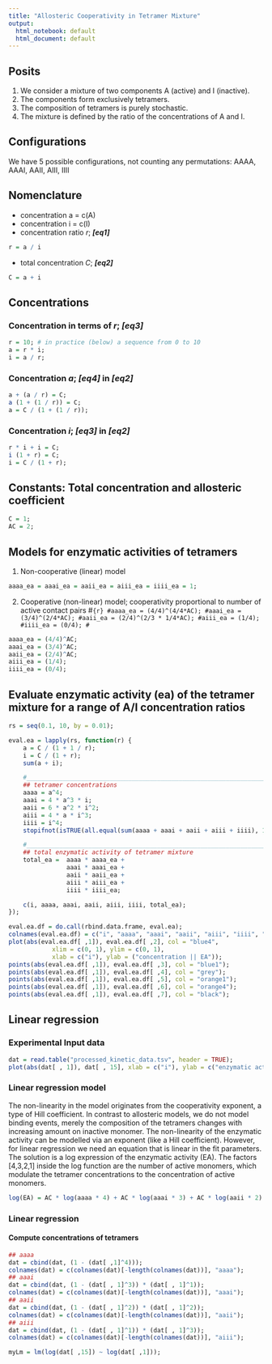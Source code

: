 ```yaml
---
title: "Allosteric Cooperativity in Tetramer Mixture"
output:
  html_notebook: default
  html_document: default
---
```


## Posits
1. We consider a mixture of two components A (active) and I (inactive).
2. The components form exclusively tetramers.
3. The composition of tetramers is purely stochastic.
4. The mixture is defined by the ratio of the concentrations of A and I.


## Configurations
We have 5 possible configurations, not counting any permutations:
AAAA, AAAI, AAII, AIII, IIII


## Nomenclature
* concentration a = c(A)
* concentration i = c(I)
* concentration ratio *r*; ***[eq1]***
```r
r = a / i
```
* total concentration *C*; ***[eq2]***
```r
C = a + i
```


## Concentrations
### Concentration in terms of *r*; ***[eq3]***
```r
r = 10; # in practice (below) a sequence from 0 to 10
a = r * i;
i = a / r;
```

### Concentration *a*; ***[eq4]*** in ***[eq2]***
```r
a + (a / r) = C;
a (1 + (1 / r)) = C;
a = C / (1 + (1 / r));
```

### Concentration *i*; ***[eq3]*** in ***[eq2]***
```r
r * i + i = C;
i (1 + r) = C;
i = C / (1 + r);
```


## Constants: Total concentration and allosteric coefficient
```r
C = 1;
AC = 2;
```


## Models for enzymatic activities of tetramers
1. Non-cooperative (linear) model
```r
aaaa_ea = aaai_ea = aaii_ea = aiii_ea = iiii_ea = 1;
```

2. Cooperative (non-linear) model; cooperativity proportional to number of active contact pairs
#```{r}
#aaaa_ea = (4/4)^(4/4*AC);
#aaai_ea = (3/4)^(2/4*AC);
#aaii_ea = (2/4)^(2/3 * 1/4*AC);
#aiii_ea = (1/4);
#iiii_ea = (0/4);
#```

```r
aaaa_ea = (4/4)^AC;
aaai_ea = (3/4)^AC;
aaii_ea = (2/4)^AC;
aiii_ea = (1/4);
iiii_ea = (0/4);
```


## Evaluate enzymatic activity (ea) of the tetramer mixture for a range of A/I concentration ratios
```r
rs = seq(0.1, 10, by = 0.01);

eval.ea = lapply(rs, function(r) {
    a = C / (1 + 1 / r);
    i = C / (1 + r);
    sum(a + i);

    #_______________________________________________________________________________
    ## tetramer concentrations
    aaaa = a^4;
    aaai = 4 * a^3 * i;
    aaii = 6 * a^2 * i^2;
    aiii = 4 * a * i^3;
    iiii = i^4;
    stopifnot(isTRUE(all.equal(sum(aaaa + aaai + aaii + aiii + iiii), 1)));

    #_______________________________________________________________________________
    ## total enzymatic activity of tetramer mixture
    total_ea =  aaaa * aaaa_ea +
                aaai * aaai_ea +
                aaii * aaii_ea +
                aiii * aiii_ea +
                iiii * iiii_ea;

    c(i, aaaa, aaai, aaii, aiii, iiii, total_ea);
});

eval.ea.df = do.call(rbind.data.frame, eval.ea);
colnames(eval.ea.df) = c("i", "aaaa", "aaai", "aaii", "aiii", "iiii", "total_ea");
plot(abs(eval.ea.df[ ,1]), eval.ea.df[ ,2], col = "blue4",
            xlim = c(0, 1), ylim = c(0, 1),
            xlab = c("i"), ylab = ("concentration || EA"));
points(abs(eval.ea.df[ ,1]), eval.ea.df[ ,3], col = "blue1");
points(abs(eval.ea.df[ ,1]), eval.ea.df[ ,4], col = "grey");
points(abs(eval.ea.df[ ,1]), eval.ea.df[ ,5], col = "orange1");
points(abs(eval.ea.df[ ,1]), eval.ea.df[ ,6], col = "orange4");
points(abs(eval.ea.df[ ,1]), eval.ea.df[ ,7], col = "black");
```


## Linear regression
### Experimental Input data
```r
dat = read.table("processed_kinetic_data.tsv", header = TRUE);
plot(abs(dat[ , 1]), dat[ , 15], xlab = c("i"), ylab = c("enzymatic activity"));
```

### Linear regression model
The non-linearity in the model originates from the cooperativity exponent, a type of Hill coefficient.
In contrast to allosteric models, we do not model binding events, merely the composition of the tetramers changes
with increasing amount on inactive monomer. The non-linearity of the enzymatic activity can be modelled via an exponent
(like a Hill coefficient).
However, for linear regression we need an equation that is linear in the fit parameters.
The solution is a log expression of the enzymatic activity (EA).
The factors [4,3,2,1] inside the log function are the number of active monomers, which modulate the tetramer concentrations
to the concentration of active monomers.
```r
log(EA) = AC * log(aaaa * 4) + AC * log(aaai * 3) + AC * log(aaii * 2) + AC * log(aiii * 1);
```

### Linear regression
#### Compute concentrations of tetramers
```r
## aaaa
dat = cbind(dat, (1 - (dat[ ,1]^4)));
colnames(dat) = c(colnames(dat)[-length(colnames(dat))], "aaaa");
## aaai
dat = cbind(dat, (1 - (dat[ , 1]^3)) * (dat[ , 1]^1));
colnames(dat) = c(colnames(dat)[-length(colnames(dat))], "aaai");
## aaii
dat = cbind(dat, (1 - (dat[ , 1]^2)) * (dat[ , 1]^2));
colnames(dat) = c(colnames(dat)[-length(colnames(dat))], "aaii");
## aiii
dat = cbind(dat, (1 - (dat[ , 1]^1)) * (dat[ , 1]^3));
colnames(dat) = c(colnames(dat)[-length(colnames(dat))], "aiii");
```


```r
myLm = lm(log(dat[ ,15]) ~ log(dat[ ,1]));

```



